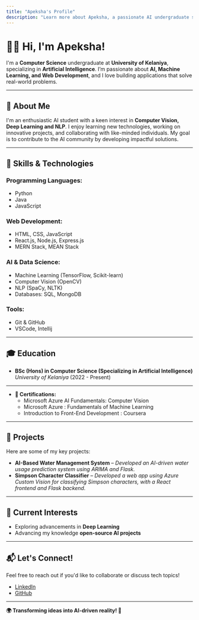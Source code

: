 ```yaml
---
title: "Apeksha's Profile"
description: "Learn more about Apeksha, a passionate AI undergraduate specializing in Artificial Intelligence at the University of Kelaniya."
---
```


# 👩‍💻 Hi, I'm **Apeksha**!

I'm a **Computer Science** undergraduate at **University of Kelaniya**, specializing in **Artificial Intelligence**. I’m passionate about **AI, Machine Learning, and Web Development**, and I love building applications that solve real-world problems.

---

## 📖 About Me
I'm an enthusiastic AI student with a keen interest in **Computer Vision, Deep Learning and NLP**. I enjoy learning new technologies, working on innovative projects, and collaborating with like-minded individuals. My goal is to contribute to the AI community by developing impactful solutions.

---

## 🔧 Skills & Technologies

### **Programming Languages:**
- Python
- Java
- JavaScript

### **Web Development:**
- HTML, CSS, JavaScript
- React.js, Node.js, Express.js
- MERN Stack, MEAN Stack

### **AI & Data Science:**
- Machine Learning (TensorFlow, Scikit-learn)
- Computer Vision (OpenCV)
- NLP (SpaCy, NLTK)
- Databases: SQL, MongoDB

### **Tools:**
- Git & GitHub
- VSCode, Intellij

---

## 🎓 Education

- **BSc (Hons) in Computer Science (Specializing in Artificial Intelligence)**
  *University of Kelaniya* (2022 - Present)

---

- **📜 Certifications:**
  - Microsoft Azure AI Fundamentals: Computer Vision
  - Microsoft Azure : Fundamentals of Machine Learning
  - Introduction to Front-End Development : Coursera


---

## 🚀 Projects

Here are some of my key projects:

- **AI-Based Water Management System** – *Developed an AI-driven water usage prediction system using ARIMA and Flask.*
- **Simpson Character Classifier** – *Developed a web app using Azure Custom Vision for classifying Simpson characters, with a React frontend and Flask backend.*

---

## 🌱 Current Interests

- Exploring advancements in **Deep Learning**
- Advancing my knowledge **open-source AI projects**

---

## 📬 Let's Connect!

Feel free to reach out if you'd like to collaborate or discuss tech topics!

- [LinkedIn](https://www.linkedin.com/in/pavithri-apeksha)
- [GitHub](https://github.com/Pavithri-Apeksha)

---

**🌍 Transforming ideas into AI-driven reality! 🚀**
